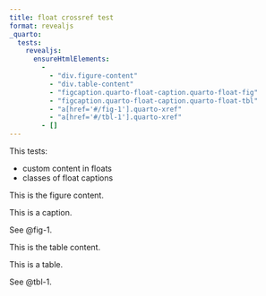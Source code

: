 ```yaml
---
title: float crossref test
format: revealjs
_quarto:
  tests:
    revealjs:
      ensureHtmlElements:
        - 
          - "div.figure-content"
          - "div.table-content"
          - "figcaption.quarto-float-caption.quarto-float-fig"
          - "figcaption.quarto-float-caption.quarto-float-tbl"
          - "a[href='#/fig-1'].quarto-xref"
          - "a[href='#/tbl-1'].quarto-xref"
        - []
---
```


This tests:

- custom content in floats
- classes of float captions

::: {#fig-1}

::: {.figure-content}
This is the figure content.
:::

This is a caption.

:::

See @fig-1.


::: {#tbl-1}

::: {.table-content}
This is the table content.
:::

This is a table.

:::

See @tbl-1.